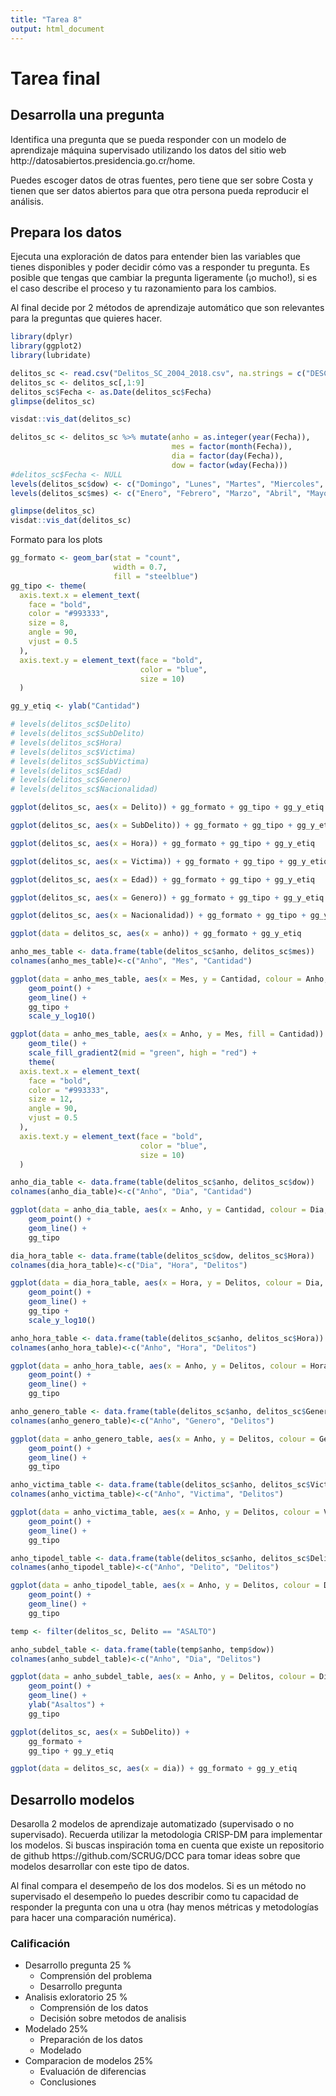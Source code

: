 ```yaml
---
title: "Tarea 8"
output: html_document
---
```


# Tarea final

## Desarrolla una pregunta
Identifica una pregunta que se pueda responder con un modelo de aprendizaje máquina supervisado utilizando los datos del sitio web http://datosabiertos.presidencia.go.cr/home.

Puedes escoger datos de otras fuentes, pero tiene que ser sobre Costa y tienen que ser datos abiertos para que otra persona pueda reproducir el análisis.


## Prepara los datos
Ejecuta una exploración de datos para entender bien las variables que tienes disponibles y poder decidir cómo vas a responder tu pregunta. Es posible que tengas que cambiar la pregunta ligeramente (¡o mucho!), si es el caso describe el proceso y tu razonamiento para los cambios.

Al final decide por 2 métodos de aprendizaje automático que son relevantes para la preguntas que quieres hacer.

```r
library(dplyr)
library(ggplot2)
library(lubridate)
```


```r
delitos_sc <- read.csv("Delitos_SC_2004_2018.csv", na.strings = c("DESCONOCIDO", "Desconocido"))
delitos_sc <- delitos_sc[,1:9]
delitos_sc$Fecha <- as.Date(delitos_sc$Fecha)
glimpse(delitos_sc)
```

```r
visdat::vis_dat(delitos_sc)
```


```r
delitos_sc <- delitos_sc %>% mutate(anho = as.integer(year(Fecha)), 
                                    mes = factor(month(Fecha)), 
                                    dia = factor(day(Fecha)),
                                    dow = factor(wday(Fecha)))
#delitos_sc$Fecha <- NULL
levels(delitos_sc$dow) <- c("Domingo", "Lunes", "Martes", "Miercoles", "Jueves", "Viernes", "Sabado")
levels(delitos_sc$mes) <- c("Enero", "Febrero", "Marzo", "Abril", "Mayo", "Junio", "Julio", "Agosto", "Septiembre", "Octubre", "Noviembre", "Diciembre")

glimpse(delitos_sc)
visdat::vis_dat(delitos_sc)

```


Formato para los plots

```r
gg_formato <- geom_bar(stat = "count",
                       width = 0.7,
                       fill = "steelblue")
gg_tipo <- theme(
  axis.text.x = element_text(
    face = "bold",
    color = "#993333",
    size = 8,
    angle = 90,
    vjust = 0.5
  ),
  axis.text.y = element_text(face = "bold",
                             color = "blue",
                             size = 10)
  )

gg_y_etiq <- ylab("Cantidad")
```



```r
# levels(delitos_sc$Delito)
# levels(delitos_sc$SubDelito)
# levels(delitos_sc$Hora)
# levels(delitos_sc$Victima)
# levels(delitos_sc$SubVictima)
# levels(delitos_sc$Edad)
# levels(delitos_sc$Genero)
# levels(delitos_sc$Nacionalidad)
```


```r
ggplot(delitos_sc, aes(x = Delito)) + gg_formato + gg_tipo + gg_y_etiq

```

```r
ggplot(delitos_sc, aes(x = SubDelito)) + gg_formato + gg_tipo + gg_y_etiq

```

```r
ggplot(delitos_sc, aes(x = Hora)) + gg_formato + gg_tipo + gg_y_etiq

```

```r
ggplot(delitos_sc, aes(x = Victima)) + gg_formato + gg_tipo + gg_y_etiq

```


```r
ggplot(delitos_sc, aes(x = Edad)) + gg_formato + gg_tipo + gg_y_etiq

```

```r
ggplot(delitos_sc, aes(x = Genero)) + gg_formato + gg_tipo + gg_y_etiq

```

```r
ggplot(delitos_sc, aes(x = Nacionalidad)) + gg_formato + gg_tipo + gg_y_etiq

```



```r
ggplot(data = delitos_sc, aes(x = anho)) + gg_formato + gg_y_etiq
```



```r

anho_mes_table <- data.frame(table(delitos_sc$anho, delitos_sc$mes))
colnames(anho_mes_table)<-c("Anho", "Mes", "Cantidad")

ggplot(data = anho_mes_table, aes(x = Mes, y = Cantidad, colour = Anho, group = Anho)) + 
    geom_point() + 
    geom_line() +
    gg_tipo +
    scale_y_log10()
```


```r
ggplot(data = anho_mes_table, aes(x = Anho, y = Mes, fill = Cantidad)) + 
    geom_tile() + 
    scale_fill_gradient2(mid = "green", high = "red") + 
    theme(
  axis.text.x = element_text(
    face = "bold",
    color = "#993333",
    size = 12,
    angle = 90,
    vjust = 0.5
  ),
  axis.text.y = element_text(face = "bold",
                             color = "blue",
                             size = 10)
  )
```


```r

anho_dia_table <- data.frame(table(delitos_sc$anho, delitos_sc$dow))
colnames(anho_dia_table)<-c("Anho", "Dia", "Cantidad")

ggplot(data = anho_dia_table, aes(x = Anho, y = Cantidad, colour = Dia, group = Dia)) + 
    geom_point() + 
    geom_line() +
    gg_tipo 
```


```r

dia_hora_table <- data.frame(table(delitos_sc$dow, delitos_sc$Hora))
colnames(dia_hora_table)<-c("Dia", "Hora", "Delitos")

ggplot(data = dia_hora_table, aes(x = Hora, y = Delitos, colour = Dia, group = Dia)) + 
    geom_point() + 
    geom_line() +
    gg_tipo +
    scale_y_log10()
```

```r

anho_hora_table <- data.frame(table(delitos_sc$anho, delitos_sc$Hora))
colnames(anho_hora_table)<-c("Anho", "Hora", "Delitos")

ggplot(data = anho_hora_table, aes(x = Anho, y = Delitos, colour = Hora, group = Hora)) + 
    geom_point() + 
    geom_line() +
    gg_tipo 
```


```r

anho_genero_table <- data.frame(table(delitos_sc$anho, delitos_sc$Genero))
colnames(anho_genero_table)<-c("Anho", "Genero", "Delitos")

ggplot(data = anho_genero_table, aes(x = Anho, y = Delitos, colour = Genero, group = Genero)) + 
    geom_point() + 
    geom_line() +
    gg_tipo 

```



```r

anho_victima_table <- data.frame(table(delitos_sc$anho, delitos_sc$Victima))
colnames(anho_victima_table)<-c("Anho", "Victima", "Delitos")

ggplot(data = anho_victima_table, aes(x = Anho, y = Delitos, colour = Victima, group = Victima)) + 
    geom_point() + 
    geom_line() +
    gg_tipo 

```




```r

anho_tipodel_table <- data.frame(table(delitos_sc$anho, delitos_sc$Delito))
colnames(anho_tipodel_table)<-c("Anho", "Delito", "Delitos")

ggplot(data = anho_tipodel_table, aes(x = Anho, y = Delitos, colour = Delito, group = Delito)) + 
    geom_point() + 
    geom_line() +
    gg_tipo 

```




```r

temp <- filter(delitos_sc, Delito == "ASALTO")

anho_subdel_table <- data.frame(table(temp$anho, temp$dow))
colnames(anho_subdel_table)<-c("Anho", "Dia", "Delitos")

ggplot(data = anho_subdel_table, aes(x = Anho, y = Delitos, colour = Dia, group = Dia)) + 
    geom_point() + 
    geom_line() +
    ylab("Asaltos") +
    gg_tipo


```


```r
ggplot(delitos_sc, aes(x = SubDelito)) + 
    gg_formato + 
    gg_tipo + gg_y_etiq

```

```r
ggplot(data = delitos_sc, aes(x = dia)) + gg_formato + gg_y_etiq
```



## Desarrollo modelos
Desarolla 2 modelos de aprendizaje automatizado (supervisado o no supervisado). Recuerda utilizar la metodologia CRISP-DM para implementar los modelos. Si buscas inspiración toma en cuenta que existe un repositorio de github https://github.com/SCRUG/DCC para tomar ideas sobre que modelos desarrollar con este tipo de datos.

Al final compara el desempeño de los dos modelos. Si es un método no supervisado el desempeño lo puedes describir como tu capacidad de responder la pregunta con una u otra (hay menos métricas y metodologías para hacer una comparación numérica).



### Calificación

* Desarrollo pregunta 25 %
    + Comprensión del problema
    + Desarrollo pregunta
* Analisis exloratorio 25 %
    + Comprensión de los datos
    + Decisión sobre metodos de analisis
* Modelado 25%
    + Preparación de los datos
    + Modelado
* Comparacion de modelos 25%
    + Evaluación de diferencias
    + Conclusiones
